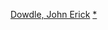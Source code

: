{{navbox
|name = 約翰·艾瑞克·道鐸
|title = [[約翰·艾瑞克·道鐸]]執導電影
|state = {{{state|autocollapse}}}
|listclass = hlist

|group1 = 
|list1 = 
* 《{{le|恐怖錄影帶|The Poughkeepsie Tapes}}》（2007）
* 《[[隔离区]]》（2008）
* 《[[惡靈電梯]]》（2010）
* 《[[忐忑 (電影)|忐忑]]》（2014）
* 《[[無處可逃]]》（2015）

}}<noinclude>
{{collapsible option}}
[[Category:美国电影导演模板|Dowdle, John Erick]]
[[Category:約翰·艾瑞克·道鐸執導電影|*]]
</noinclude>